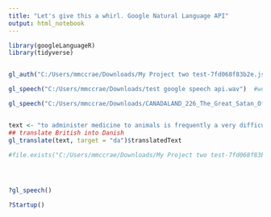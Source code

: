 ```yaml
---
title: "Let's give this a whirl. Google Natural Language API"
output: html_notebook
---
```



```r
library(googleLanguageR)
library(tidyverse)


gl_auth("C:/Users/mmccrae/Downloads/My Project two test-7fd068f83b2e.json")

gl_speech("C:/Users/mmccrae/Downloads/test google speech api.wav")  #works

gl_speech("C:/Users/mmccrae/Downloads/CANADALAND_226_The_Great_Satan_Of_the_CBC_1.mp3") #translating latest episode of CanadaLand


text <- "to administer medicine to animals is frequently a very difficult matter, and yet sometimes it's necessary to do so"
## translate British into Danish
gl_translate(text, target = "da")$translatedText

#file.exists("C:/Users/mmccrae/Downloads/My Project two test-7fd068f83b2e.json")




?gl_speech()

?Startup()


```













